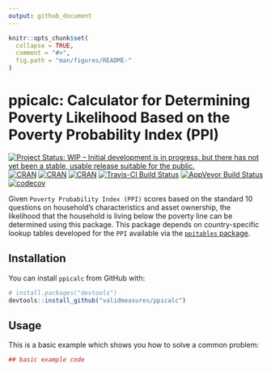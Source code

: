 ```yaml
---
output: github_document
---
```


<!-- README.md is generated from README.Rmd. Please edit that file -->

```r
knitr::opts_chunk$set(
  collapse = TRUE,
  comment = "#>",
  fig.path = "man/figures/README-"
)
```

# ppicalc: Calculator for Determining Poverty Likelihood Based on the Poverty Probability Index (PPI)
[![Project Status: WIP – Initial development is in progress, but there has not yet been a stable, usable release suitable for the public.](http://www.repostatus.org/badges/latest/wip.svg)](http://www.repostatus.org/#wip)
[![CRAN](https://img.shields.io/cran/v/ppicalc.svg)](https://CRAN.R-project.org/package=ppicalc)
[![CRAN](https://img.shields.io/cran/l/ppicalc.svg)](https://github.com/ernestguevarra/ppicalc/blob/master/LICENSE.md)
[![CRAN](http://cranlogs.r-pkg.org/badges/ppicalc)](https://CRAN.R-project.org/package=ppicalc)
[![Travis-CI Build Status](https://travis-ci.org/ernestguevarra/ppicalc.svg?branch=master)](https://travis-ci.org/ernestguevarra/ppicalc)
[![AppVeyor Build Status](https://ci.appveyor.com/api/projects/status/github/ernestguevarra/ppicalc?branch=master&svg=true)](https://ci.appveyor.com/project/ernestguevarra/ppicalc)
[![codecov](https://codecov.io/gh/ernestguevarra/ppicalc/branch/master/graph/badge.svg)](https://codecov.io/gh/ernestguevarra/ppicalc)

Given `Poverty Probability Index (PPI)` scores based on the standard 10 questions on household’s characteristics and asset ownership, the likelihood that the household is living below the poverty line can be determined using this package. This package depends on country-specific lookup tables developed for the `PPI` available via the [`ppitables` package](https://github.com/validmeasures/ppitables).

## Installation

You can install `ppicalc` from GitHub with:

```r
# install.packages("devtools")
devtools::install_github("validmeasures/ppicalc")
```

## Usage

This is a basic example which shows you how to solve a common problem:

```r
## basic example code
```
